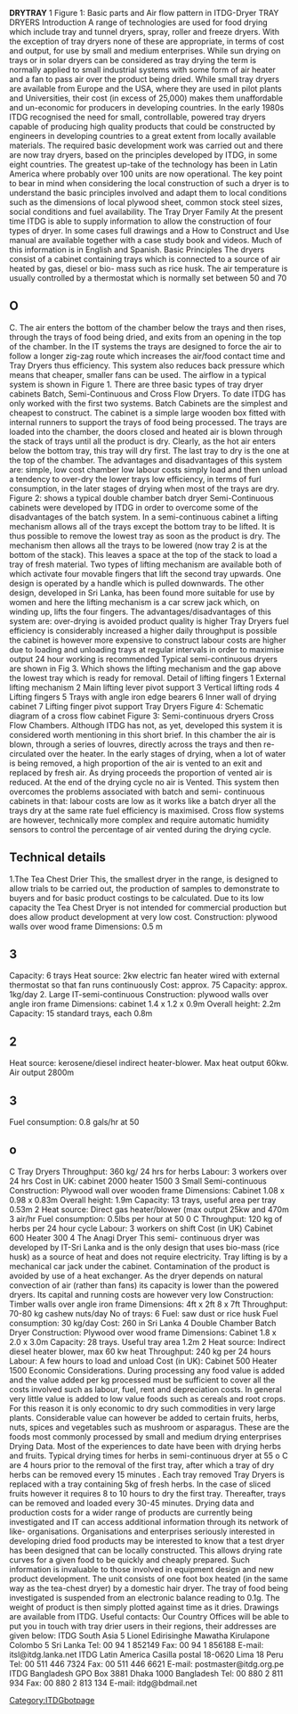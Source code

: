 '''DRYTRAY'''
1  Figure 1: Basic parts and Air flow pattern in ITDG-Dryer TRAY DRYERS Introduction A range of technologies are used for food drying which include tray and tunnel dryers, spray, roller and freeze dryers. With the exception of tray dryers none of these are appropriate, in terms of cost and output, for use by small and medium enterprises. While sun drying on trays or in solar dryers can be considered as tray drying the term is normally applied to small industrial systems with some form of air heater and a fan to pass air over the product being dried. While small tray dryers are available from Europe and the USA, where they are used in pilot plants and Universities, their cost (in excess of 25,000) makes them unaffordable and un-economic for producers in developing countries. In the early 1980s ITDG recognised the need for small, controllable, powered tray dryers capable of producing high quality products that could be constructed by engineers in developing countries to a great extent from locally available materials. The required basic development work was carried out and there are now tray dryers, based on the principles developed by ITDG, in some eight countries. The greatest up-take of the technology has been in Latin America where probably over 100 units are now operational. The key point to bear in mind when considering the local construction of such a dryer is to understand the basic principles involved and adapt them to local conditions such as the dimensions of local plywood sheet, common stock steel sizes, social conditions and fuel availability. The Tray Dryer Family At the present time ITDG is able to supply information to allow the construction of four types of dryer. In some cases full drawings and a How to Construct and Use manual are available together with a case study book and videos. Much of this information is in English and Spanish. Basic Principles The dryers consist of a cabinet containing trays which is connected to a source of air heated by gas, diesel or bio- mass such as rice husk. The air temperature is usually controlled by a thermostat which is normally set between 50 and 70 
==O==
C. The air enters the bottom of the chamber below the trays and then rises, through the trays of food being dried, and exits from an opening in the top of the chamber. In the IT systems the trays are designed to force the air to follow a longer zig-zag route which increases the air/food contact time and 
Tray Dryers    thus efficiency. This system also reduces back pressure which means that cheaper, smaller fans can be used. The airflow in a typical system is shown in Figure 1. There are three basic types of tray dryer cabinets Batch, Semi-Continuous and Cross Flow Dryers. To date ITDG has only worked with the first two systems. Batch Cabinets are the simplest and cheapest to construct. The cabinet is a simple large wooden box fitted with internal runners to support the trays of food being processed. The trays are loaded into the chamber, the doors closed and heated air is blown through the stack of trays until all the product is dry. Clearly, as the hot air enters below the bottom tray, this tray will dry first. The last tray to dry is the one at the top of the chamber. The advantages and disadvantages of this system are:   simple, low cost chamber   low labour costs simply load and then unload   a tendency to over-dry the lower trays   low efficiency, in terms of furl consumption, in the later stages of drying when most of the trays are dry. Figure 2: shows a typical double chamber batch dryer Semi-Continuous cabinets were developed by ITDG in order to overcome some of the disadvantages of the batch system. In a semi-continuous cabinet a lifting mechanism allows all of the trays except the bottom tray to be lifted. It is thus possible to remove the lowest tray as soon as the product is dry. The mechanism then allows all the trays to be lowered (now tray 2 is at the bottom of the stack). This leaves a space at the top of the stack to load a tray of fresh material. Two types of lifting mechanism are available both of which activate four movable fingers that lift the second tray upwards. One design is operated by a handle which is pulled downwards. The other design, developed in Sri Lanka, has been found more suitable for use by women and here the lifting mechanism is a car screw jack which, on winding up, lifts the four fingers. The advantages/disadvantages of this system are:   over-drying is avoided   product quality is higher 
Tray Dryers      fuel efficiency is considerably increased   a higher daily throughput is possible   the cabinet is however more expensive to construct   labour costs are higher due to loading and unloading trays at regular intervals   in order to maximise output 24 hour working is recommended Typical semi-continuous dryers are shown in Fig 3. Which shows the lifting mechanism and the gap above the lowest tray which is ready for removal.  Detail of lifting fingers 1 External lifting mechanism 2 Main lifting lever pivot support 3 Vertical lifting rods 4 Lifting fingers 5 Trays with angle iron edge bearers 6 Inner wall of drying cabinet 7 Lifting finger pivot support 
Tray Dryers     Figure 4: Schematic diagram of a cross flow cabinet Figure 3: Semi-continuous dryers Cross Flow Chambers. Although ITDG has not, as yet, developed this system it is considered worth mentioning in this short brief. In this chamber the air is blown, through a series of louvres, directly across the trays and then re- circulated over the heater. In the early stages of drying, when a lot of water is being removed, a high proportion of the air is vented to an exit and replaced by fresh air. As drying proceeds the proportion of vented air is reduced. At the end of the drying cycle no air is Vented. This system then overcomes the problems associated with batch and semi- continuous cabinets in that:   labour costs are low as it works like a batch dryer   all the trays dry at the same rate   fuel efficiency is maximised. Cross flow systems are however, technically more complex and require automatic humidity sensors to control the percentage of air vented during the drying cycle. 
==Technical details==
1.The Tea Chest Drier This, the smallest dryer in the range, is designed to allow trials to be carried out, the production of samples to demonstrate to buyers and for basic product costings to be calculated. Due to its low capacity the Tea Chest Dryer is not intended for commercial production but does allow product development at very low cost. Construction:  plywood walls over wood frame Dimensions:  0.5 m 
==3==
Capacity:  6 trays Heat source:  2kw electric fan heater wired with external thermostat so that fan runs continuously Cost:  approx. 75 Capacity:  approx. 1kg/day 2. Large IT-semi-continuous Construction:  plywood walls over angle iron frame Dimensions:  cabinet 1.4 x 1.2 x 0.9m Overall height:  2.2m Capacity:  15 standard trays, each 0.8m 
==2==
Heat source:  kerosene/diesel indirect heater-blower. Max heat output 60kw. Air output 2800m 
==3==
Fuel consumption: 0.8 gals/hr at 50 
==o==
C 
Tray Dryers    Throughput:  360 kg/ 24 hrs for herbs Labour:  3 workers over 24 hrs Cost in UK:  cabinet 2000 heater 1500 3 Small Semi-continuous Construction:  Plywood wall over wooden frame Dimensions:  Cabinet 1.08 x 0.98 x 0.83m Overall height:  1.9m Capacity:  13 trays, useful area per tray 0.53m 2 Heat source:  Direct gas heater/blower (max output 25kw and 470m 3  air/hr Fuel consumption: 0.5lbs per hour at 50 0 C Throughput:  120 kg of herbs per 24 hour cycle Labour:  3 workers on shift Cost (in UK)  Cabinet 600 Heater 300 4 The Anagi Dryer This semi- continuous dryer was developed by IT-Sri Lanka and is the only design that uses bio-mass (rice husk) as a source of heat and does not require electricity. Tray lifting is by a mechanical car jack under the cabinet. Contamination of the product is avoided by use of a heat exchanger. As the dryer depends on natural convection of air (rather than fans) its capacity is lower than the powered dryers. Its capital and running costs are however very low Construction:  Timber walls over angle iron frame Dimensions:  4ft x 2ft 8 x 7ft Throughput:  70-80 kg cashew nuts/day No of trays:  6 Fuel:  saw dust or rice husk Fuel consumption: 30 kg/day Cost:  260 in Sri Lanka 4 Double Chamber Batch Dryer Construction:  Plywood over wood frame Dimensions:  Cabinet 1.8 x 2.0 x 3.0m Capacity:  28 trays. Useful tray area 1.2m 2 Heat source:  Indirect diesel heater blower, max 60 kw heat Throughput:  240 kg per 24 hours Labour:  A few hours to load and unload Cost (in UK):  Cabinet 500 Heater 1500 Economic Considerations. During processing any food value is added and the value added per kg processed must be sufficient to cover all the costs involved such as labour, fuel, rent and depreciation costs. In general very little value is added to low value foods such as cereals and root crops. For this reason it is only economic to dry such commodities in very large plants. Considerable value can however be added to certain fruits, herbs, nuts, spices and vegetables such as mushroom or asparagus. These are the foods most commonly processed by small and medium drying enterprises Drying Data. Most of the experiences to date have been with drying herbs and fruits. Typical drying times for herbs in semi-continuous dryer at 55 o C are 4 hours prior to the removal of the first tray, after which a tray of dry herbs can be removed every 15 minutes . Each tray removed 
Tray Dryers    is replaced with a tray containing 5kg of fresh herbs. In the case of sliced fruits however it requires 8 to 10 hours to dry the first tray. Thereafter, trays can be removed and loaded every 30-45 minutes. Drying data and production costs for a wider range of products are currently being investigated and IT can access additional information through its network of like- organisations. Organisations and enterprises seriously interested in developing dried food products may be interested to know that a test dryer has been designed that can be locally constructed. This allows drying rate curves for a given food to be quickly and cheaply prepared. Such information is invaluable to those involved in equipment design and new product development. The unit consists of one foot box heated (in the same way as the tea-chest dryer) by a domestic hair dryer. The tray of food being investigated is suspended from an electronic balance reading to 0.1g. The weight of product is then simply plotted against time as it dries. Drawings are available from ITDG. Useful contacts: Our Country Offices will be able to put you in touch with tray drier users in their regions, their addresses are given below: ITDG South Asia 5 Lionel Edirisinghe Mawatha Kirulapone Colombo 5 Sri Lanka Tel: 00 94 1 852149 Fax: 00 94 1 856188 E-mail:   itsl@itdg.lanka.net ITDG Latin America Casilla postal 18-0620 Lima 18 Peru Tel: 00 511 446 7324 Fax: 00 511 446 6621 E-mail:   postmaster@itdg.org.pe ITDG Bangladesh GPO Box 3881 Dhaka 1000 Bangladesh Tel: 00 880 2 811 934 Fax: 00 880 2 813 134 E-mail:   itdg@bdmail.net 
[[Category:ITDGbotpage]]